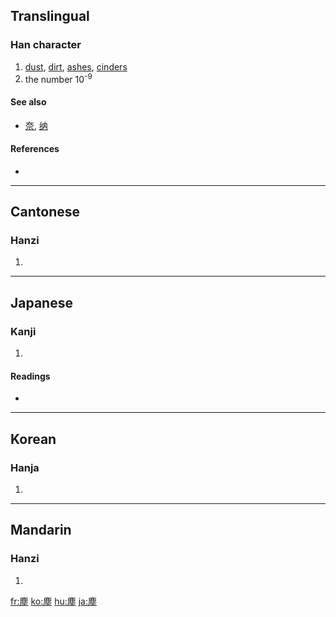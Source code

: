 {{see|尘}}
==Translingual==

===Han character===
{{Han char|rn=32|rad=土|as=11|sn=14|four=0021<sub>4</sub>|canj=戈心土 (IPG)}}

# [[dust]], [[dirt]], [[ashes]], [[cinders]]
# the number 10<sup>-9</sup>

====See also====
* [[奈]], [[纳]]

====References====
* {{Han ref|kx=0236.380|dkj=05388|dj=0475.040|hdz=10482.030|uh=5875|ud=22645|bh=B9D0|bd=47568}}

----

==Cantonese==

===Hanzi===
{{yue-hanzi|jyut=|y=chan4}}

# {{defn|Cantonese}}

----

==Japanese==

===Kanji===
{{ja-kanji|grade=|rs=土11}}

# {{defn|Japanese}}

====Readings====
* {{ja-readings|on=[[じん]] (jin)|kun=[[ちり]] (chiri)}}

----

==Korean==

===Hanja===
{{ko-hanja|hangeul=진|rv=jin|mr=chin}}

# {{defn|Korean}}

----

==Mandarin==

===Hanzi===
{{cmn-hanzi|sim=尘|pin=[[chén]] ([[chen2]])|wg=ch'en<sup>2</sup>}}

# {{defn|Mandarin}}

[[fr:塵]]
[[ko:塵]]
[[hu:塵]]
[[ja:塵]]
